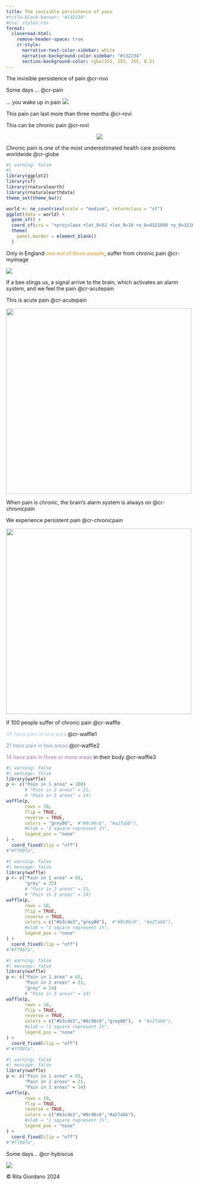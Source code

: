 ```yaml
---
title: The invisible persistence of pain
#title-block-banner: "#132234"
#css: styles.css
format:
  closeread-html:
    remove-header-space: true
    cr-style:
      narrative-text-color-sidebar: white
      narrative-background-color-sidebar: "#132234"
      section-background-color: rgba(255, 255, 255, 0.2)
---
```


::: cr-section
<callout>The invisible persistence of pain </callout> @cr-rovi

<callout>Some days ... </callout> @cr-pain

::: {#cr-pain}
<callout>... you wake up in pain </callout> ![](img/rovi2.jpg)
:::

<subcallout> This pain can last more than three months</subcallout> @cr-rovi

<callout>This can be chronic pain</callout>  @cr-rovi

::: {#cr-rovi}
<center> ![](img/rovi2.jpg)</center>
:::

<callout>Chronic pain is one of the most underestimated health care problems worldwide</callout> [@cr-globe]{pan-to="5%,5%" scale-by="1.5"}

:::{#cr-globe}
```r
#| warning: false
#| 
library(ggplot2)
library(sf)
library(rnaturalearth)
library(rnaturalearthdata)
theme_set(theme_bw())

world <- ne_countries(scale = "medium", returnclass = "sf")
ggplot(data = world) +
  geom_sf() +
  coord_sf(crs = "+proj=laea +lat_0=52 +lon_0=10 +x_0=4321000 +y_0=3210000 +ellps=GRS80 +units=m +no_defs ") +
  theme(
    panel.border = element_blank()
  )

```

:::

<callout>Only in England [<b>one out of three people</b>]{style="color:#f3B45F;"}, suffer from chronic pain</callout> @cr-myimage

:::{#cr-myimage}

![](img/donut_chart_cp.png)
:::

<callout>If a bee stings us, a signal arrive to the brain, which activates an alarm system, and we feel the pain</callout> @cr-acutepain

<callout>This is acute pain</callout> @cr-acutepain

:::{#cr-acutepain}
![](img/acute_pain.gif){width=500}
:::

<callout>When pain is chronic, the brain's alarm system is always on</callout> @cr-chronicpain

<callout> We experience persistent pain</callout> @cr-chronicpain

:::{#cr-chronicpain}
![](img/chronic_pain.gif){width=500}

:::

<callout>If 100 people suffer of chronic pain</callout> @cr-waffle

<callout>[65 have pain in one area]{style="color:#b3cde3"}</callout> @cr-waffle1

<callout>[21 have pain in two areas]{style="color:#8c96c6"}</callout> @cr-waffle2

<callout> [14 have pain in three or more areas]{style="color:#a27abb"}  in their body </callout> @cr-waffle3

:::{#cr-waffle}
```r
#| warning: false
#| message: false
library(waffle)
p <- c("Pain in 1 area" = 100)
       # "Pain in 2 areas" = 21,
       # "Pain in 3 areas" = 14)
waffle(p,
       rows = 10,
       flip = TRUE,
       reverse = TRUE,
       colors = "grey80",  #"#8c96c6", "#a27abb"),
       #xlab = "1 square represent 1%",
       legend_pos = "none"
) +
  coord_fixed(clip = "off")
#"#f7907a",
```

:::

:::{#cr-waffle1}
```r
#| warning: false
#| message: false
library(waffle)
p <- c("Pain in 1 area" = 65,
       "grey" = 35)
       # "Pain in 2 areas" = 21,
       # "Pain in 3 areas" = 14)
waffle(p,
       rows = 10,
       flip = TRUE,
       reverse = TRUE,
       colors = c("#b3cde3","grey80"),  #"#8c96c6", "#a27abb"),
       #xlab = "1 square represent 1%",
       legend_pos = "none"
) +
  coord_fixed(clip = "off")
#"#f7907a",
```

:::

:::{#cr-waffle2}
```r
#| warning: false
#| message: false
library(waffle)
p <- c("Pain in 1 area" = 65,
       "Pain in 2 areas" = 21,
       "grey" = 14)
       # "Pain in 3 areas" = 14)
waffle(p,
       rows = 10,
       flip = TRUE,
       reverse = TRUE,
       colors = c("#b3cde3","#8c96c6","grey80"),  # "#a27abb"),
       #xlab = "1 square represent 1%",
       legend_pos = "none"
) +
  coord_fixed(clip = "off")
#"#f7907a",
```

:::

:::{#cr-waffle3}
```r
#| warning: false
#| message: false
library(waffle)
p <- c("Pain in 1 area" = 65,
       "Pain in 2 areas" = 21,
       "Pain in 3 areas" = 14)
waffle(p,
       rows = 10,
       flip = TRUE,
       reverse = TRUE,
       colors = c("#b3cde3","#8c96c6","#a27abb"),
       #xlab = "1 square represent 1%",
       legend_pos = "none"
) +
  coord_fixed(clip = "off")
#"#f7907a",
```

:::
<callout>Some days...</callout>
@cr-hybiscus

:::{#cr-hybiscus}
![](img/hybiscus4.jpg)
:::
:::


© Rita Giordano 2024
